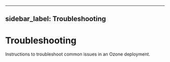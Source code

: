 
---
sidebar_label: Troubleshooting
---

# Troubleshooting


Instructions to troubleshoot common issues in an Ozone deployment.

<DocCardList/>
